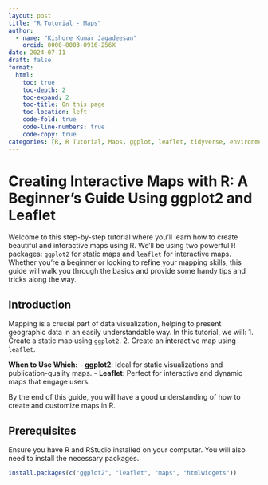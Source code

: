 ```yaml
---
layout: post
title: "R Tutorial - Maps"
author: 
  - name: "Kishore Kumar Jagadeesan"
    orcid: 0000-0003-0916-256X
date: 2024-07-11
draft: false
format: 
  html:
    toc: true
    toc-depth: 2
    toc-expand: 2
    toc-title: On this page
    toc-location: left
    code-fold: true
    code-line-numbers: true
    code-copy: true
categories: [R, R Tutorial, Maps, ggplot, leaflet, tidyverse, environmental monitoring]
---
```


# Creating Interactive Maps with R: A Beginner's Guide Using ggplot2 and Leaflet

Welcome to this step-by-step tutorial where you'll learn how to create beautiful and interactive maps using R. We'll be using two powerful R packages: `ggplot2` for static maps and `leaflet` for interactive maps. Whether you're a beginner or looking to refine your mapping skills, this guide will walk you through the basics and provide some handy tips and tricks along the way.

## Introduction

Mapping is a crucial part of data visualization, helping to present geographic data in an easily understandable way. In this tutorial, we will: 1. Create a static map using `ggplot2`. 2. Create an interactive map using `leaflet`.

**When to Use Which:** 
- **ggplot2**: Ideal for static visualizations and publication-quality maps. 
- **Leaflet**: Perfect for interactive and dynamic maps that engage users.

By the end of this guide, you will have a good understanding of how to create and customize maps in R.

## Prerequisites

Ensure you have R and RStudio installed on your computer. You will also need to install the necessary packages.

``` r
install.packages(c("ggplot2", "leaflet", "maps", "htmlwidgets"))
```
